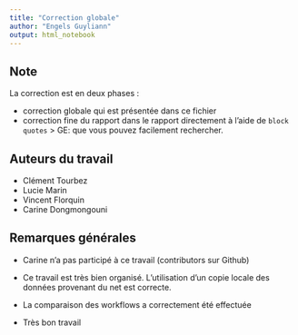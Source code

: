 ```yaml
---
title: "Correction globale"
author: "Engels Guyliann"
output: html_notebook
---
```


## Note

La correction est en deux phases : 

- correction globale qui est présentée dans ce fichier
- correction fine du rapport dans le rapport directement à l'aide de `block quotes` > GE: que vous pouvez facilement rechercher.

## Auteurs du travail 

- Clément Tourbez
- Lucie Marin
- Vincent Florquin
- Carine Dongmongouni

## Remarques générales

- Carine n'a pas participé à ce travail (contributors sur Github)

- Ce travail est très bien organisé. L'utilisation d'un copie locale des données provenant du net est correcte.

- La comparaison des workflows a correctement été effectuée

- Très bon travail 

